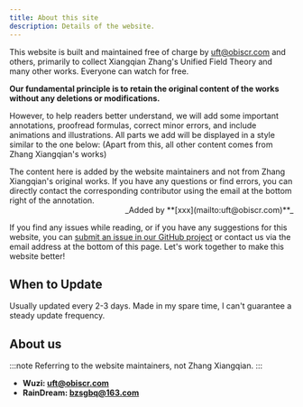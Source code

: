 ```yaml
---
title: About this site
description: Details of the website.
---
```



This website is built and maintained free of charge by uft@obiscr.com and others, primarily to collect Xiangqian Zhang's Unified Field Theory and many other works. Everyone can watch for free.

**Our fundamental principle is to retain the original content of the works without any deletions or modifications.**

However, to help readers better understand, we will add some important annotations, proofread formulas, correct minor errors, and include animations and illustrations. All parts we add will be displayed in a style similar to the one below: (Apart from this, all other content comes from Zhang Xiangqian's works)

<Aside title="Annotation">
  The content here is added by the website maintainers and not from Zhang Xiangqian's original works. If you have any questions or find errors, you can directly contact the corresponding contributor using the email at the bottom right of the annotation.

  <div style="text-align: right;">
    _Added by **[xxx](mailto:uft@obiscr.com)**_
  </div>
</Aside>

If you find any issues while reading, or if you have any suggestions for this website, you can [submit an issue in our GitHub project](https://github.com/unified-field-theory-org/documentation/issues/new?title=%E5%8F%91%E7%8E%B0%E5%8A%A8%E7%94%BB%E6%B8%B2%E6%9F%93%E9%94%99%E8%AF%AF&labels=animations) or contact us via the email address at the bottom of this page. Let's work together to make this website better!


## When to Update

Usually updated every 2-3 days. Made in my spare time, I can't guarantee a steady update frequency.

## About us

:::note
Referring to the website maintainers, not Zhang Xiangqian.
:::

- **Wuzi: [uft@obiscr.com](mailto:uft@obiscr.com)**
- **RainDream: [bzsgbq@163.com](mailto:bzsgbq@163.com)**
